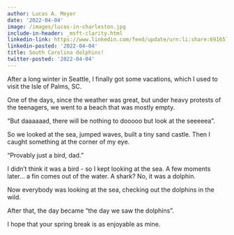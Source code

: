 ```yaml
---
author: Lucas A. Meyer
date: '2022-04-04'
image: /images/lucas-in-charleston.jpg
include-in-header: _msft-clarity.html
linkedin-link: https://www.linkedin.com/feed/update/urn:li:share:6916579598633701376
linkedin-posted: '2022-04-04'
title: South Carolina dolphins!
twitter-posted: '2022-04-04'
---
```


After a long winter in Seattle, I finally got some vacations, which I used to visit the Isle of Palms, SC. 

One of the days, since the weather was great, but under heavy protests of the teenagers, we went to a beach that was mostly empty. 

“But daaaaaad, there will be nothing to dooooo but look at the seeeeea”. 

So we looked at the sea, jumped waves, built a tiny sand castle. Then I caught something at the corner of my eye. 

“Provably just a bird, dad.”

I didn’t think it was a bird - so I kept looking at the sea. A few moments later… a fin comes out of the water. A shark? No, it was a dolphin.

Now everybody was looking at the sea, checking out the dolphins in the wild. 

After that, the day became “the day we saw the dolphins”. 

I hope that your spring break is as enjoyable as mine.
